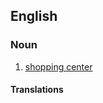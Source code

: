 ==English==
{{wikipedia}}

===Noun===
{{en-noun}}
# {{lb|en|US}} [[shopping center]]

====Translations====
{{trans-see|shopping centre}}